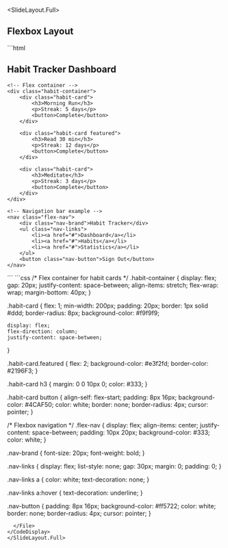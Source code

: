 
<SlideLayout.Full>
## Flexbox Layout

<CodeDisplay >
  <File name="index.html">
```html
<!DOCTYPE html>
<html>
<head>
    <title>Flexbox Layout</title>
</head>
<body>
    <h2>Habit Tracker Dashboard</h2>
    
    <!-- Flex container -->
    <div class="habit-container">
        <div class="habit-card">
            <h3>Morning Run</h3>
            <p>Streak: 5 days</p>
            <button>Complete</button>
        </div>
        
        <div class="habit-card featured">
            <h3>Read 30 min</h3>
            <p>Streak: 12 days</p>
            <button>Complete</button>
        </div>
        
        <div class="habit-card">
            <h3>Meditate</h3>
            <p>Streak: 3 days</p>
            <button>Complete</button>
        </div>
    </div>
    
    <!-- Navigation bar example -->
    <nav class="flex-nav">
        <div class="nav-brand">Habit Tracker</div>
        <ul class="nav-links">
            <li><a href="#">Dashboard</a></li>
            <li><a href="#">Habits</a></li>
            <li><a href="#">Statistics</a></li>
        </ul>
        <button class="nav-button">Sign Out</button>
    </nav>
</body>
</html>
```
  </File>
  <File name="index.css">
```css
/* Flex container for habit cards */
.habit-container {
    display: flex;
    gap: 20px;
    justify-content: space-between;
    align-items: stretch;
    flex-wrap: wrap;
    margin-bottom: 40px;
}

.habit-card {
    flex: 1;
    min-width: 200px;
    padding: 20px;
    border: 1px solid #ddd;
    border-radius: 8px;
    background-color: #f9f9f9;
    
    display: flex;
    flex-direction: column;
    justify-content: space-between;
}

.habit-card.featured {
    flex: 2;
    background-color: #e3f2fd;
    border-color: #2196F3;
}

.habit-card h3 {
    margin: 0 0 10px 0;
    color: #333;
}

.habit-card button {
    align-self: flex-start;
    padding: 8px 16px;
    background-color: #4CAF50;
    color: white;
    border: none;
    border-radius: 4px;
    cursor: pointer;
}

/* Flexbox navigation */
.flex-nav {
    display: flex;
    align-items: center;
    justify-content: space-between;
    padding: 10px 20px;
    background-color: #333;
    color: white;
}

.nav-brand {
    font-size: 20px;
    font-weight: bold;
}

.nav-links {
    display: flex;
    list-style: none;
    gap: 30px;
    margin: 0;
    padding: 0;
}

.nav-links a {
    color: white;
    text-decoration: none;
}

.nav-links a:hover {
    text-decoration: underline;
}

.nav-button {
    padding: 8px 16px;
    background-color: #ff5722;
    color: white;
    border: none;
    border-radius: 4px;
    cursor: pointer;
}
```
  </File>
</CodeDisplay>
</SlideLayout.Full>